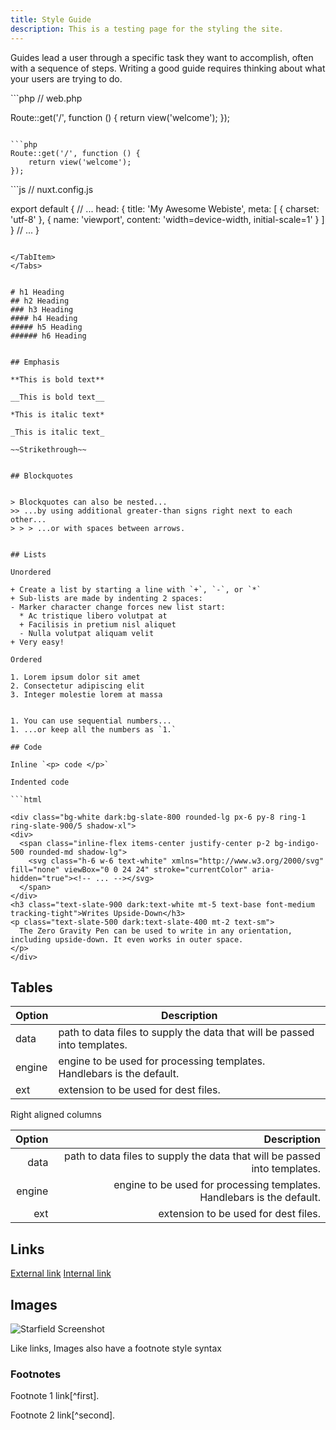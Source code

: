 ```yaml
---
title: Style Guide
description: This is a testing page for the styling the site.
---
```


Guides lead a user through a specific task they want to accomplish, often with a sequence of steps.
Writing a good guide requires thinking about what your users are trying to do.

<Tabs>
	<TabItem label="Laravel">
  ```php
  // web.php

  Route::get('/', function () {
      return view('welcome');
  });
  ```

  ```php
  Route::get('/', function () {
      return view('welcome');
  });
  ```
  </TabItem>
	<TabItem label="Nuxt">
  ```js
  // nuxt.config.js

  export default {
    // ...
    head: {
      title: 'My Awesome Webiste',
      meta: [
        { charset: 'utf-8' },
        { name: 'viewport', content: 'width=device-width, initial-scale=1' }
      ]
    }
    // ...
  }
  ```

  </TabItem>
</Tabs>


# h1 Heading
## h2 Heading
### h3 Heading
#### h4 Heading
##### h5 Heading
###### h6 Heading


## Emphasis

**This is bold text**

__This is bold text__

*This is italic text*

_This is italic text_

~~Strikethrough~~


## Blockquotes


> Blockquotes can also be nested...
>> ...by using additional greater-than signs right next to each other...
> > > ...or with spaces between arrows.


## Lists

Unordered

+ Create a list by starting a line with `+`, `-`, or `*`
+ Sub-lists are made by indenting 2 spaces:
  - Marker character change forces new list start:
    * Ac tristique libero volutpat at
    + Facilisis in pretium nisl aliquet
    - Nulla volutpat aliquam velit
+ Very easy!

Ordered

1. Lorem ipsum dolor sit amet
2. Consectetur adipiscing elit
3. Integer molestie lorem at massa


1. You can use sequential numbers...
1. ...or keep all the numbers as `1.`

## Code

Inline `<p> code </p>`

Indented code

```html
 
<div class="bg-white dark:bg-slate-800 rounded-lg px-6 py-8 ring-1 ring-slate-900/5 shadow-xl">
  <div>
    <span class="inline-flex items-center justify-center p-2 bg-indigo-500 rounded-md shadow-lg">
      <svg class="h-6 w-6 text-white" xmlns="http://www.w3.org/2000/svg" fill="none" viewBox="0 0 24 24" stroke="currentColor" aria-hidden="true"><!-- ... --></svg>
    </span>
  </div>
  <h3 class="text-slate-900 dark:text-white mt-5 text-base font-medium tracking-tight">Writes Upside-Down</h3>
  <p class="text-slate-500 dark:text-slate-400 mt-2 text-sm">
    The Zero Gravity Pen can be used to write in any orientation, including upside-down. It even works in outer space.
  </p>
</div>

```

## Tables

| Option | Description |
| ------ | ----------- |
| data   | path to data files to supply the data that will be passed into templates. |
| engine | engine to be used for processing templates. Handlebars is the default. |
| ext    | extension to be used for dest files. |

Right aligned columns

| Option | Description |
| ------:| -----------:|
| data   | path to data files to supply the data that will be passed into templates. |
| engine | engine to be used for processing templates. Handlebars is the default. |
| ext    | extension to be used for dest files. |


## Links

[External link](https://www.google.com)
[Internal link](/getting-started/introduction/)


## Images

![Starfield Screenshot](https://i.imgur.com/QdC5wDq.jpeg)

Like links, Images also have a footnote style syntax

### Footnotes

Footnote 1 link[^first].

Footnote 2 link[^second].